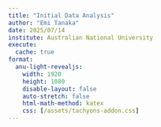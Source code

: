 ```yaml
---
title: "Initial Data Analysis"
author: "Emi Tanaka"
date: 2025/07/14
institute: Australian National University
execute:
  cache: true
format: 
  anu-light-revealjs:
    width: 1920
    height: 1080
    disable-layout: false
    auto-stretch: false
    html-math-method: katex
    css: [/assets/tachyons-addon.css]
---
```


